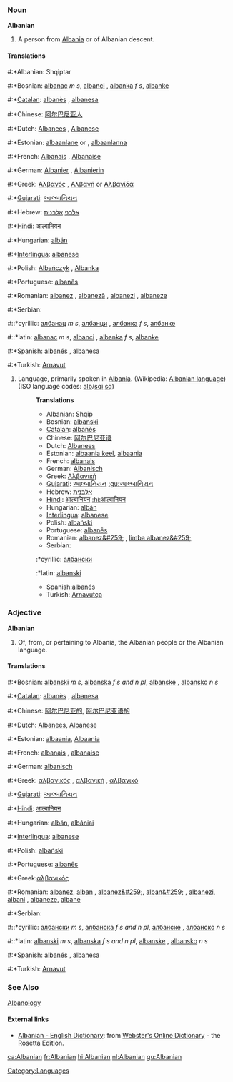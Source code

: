 ===Noun===
'''Albanian'''
#A person from [[Albania]] or of Albanian descent.

====Translations====
#:*Albanian:  Shqiptar
#:*Bosnian: [[albanac]] ''m s'', [[albanci]] {{m}} {{p}}, [[albanka]] ''f s'', [[albanke]] {{f}} {{p}}
#:*[[Catalan]]: [[albanès]] {{m}}, [[albanesa]] {{f}}
#:*Chinese: [[阿尔巴尼亚人]]
#:*Dutch:  [[Albanees]] {{m}}, [[Albanese]] {{f}}
#:*Estonian: [[albaanlane]] {{m}} or {{f}}, [[albaanlanna]] {{f}}
#:*French: [[Albanais]] {{m}}, [[Albanaise]] {{f}}
#:*German: [[Albanier]] {{m}}, [[Albanierin]] {{f}}
#:*Greek: [[Αλβανός]] {{m}}, [[Αλβανή]] or [[Αλβανίδα]] {{f}}
#:*[[Gujarati]]: [[આલ્બાનિયન]]
#:*Hebrew: [[אלבני]] {{m}} [[אלבנית]] {{f}}
#:*[[Hindi]]: [[आल्बानियन]]
#:*Hungarian: [[albán]]
#:*[[Interlingua]]: [[albanese]]
#:*Polish: [[Albańczyk]] {{m}}, [[Albanka]] {{f}}
#:*Portuguese: [[albanês]]
#:*Romanian: [[albanez]] {{m}}, [[albanezã]] {{f}}, [[albanezi]] {{m}} {{p}}, [[albaneze]] {{f}} {{p}}
#:*Serbian:
#::*cyrillic: [[албанац]] ''m s'', [[албанци]] {{m}} {{p}}, [[албанка]] ''f s'', [[албанке]] {{f}} {{p}}
#::*latin: [[albanac]] ''m s'', [[albanci]] {{m}} {{p}}, [[albanka]] ''f s'', [[albanke]] {{f}} {{p}}
#:*Spanish: [[albanés]] {{m}}, [[albanesa]] {{f}}
#:*Turkish: [[Arnavut]]
#Language, primarily spoken in [[Albania]]. (Wikipedia: [[w:Albanian language|Albanian language]]) (ISO language codes: [[alb]]/[[sqi]]   [[sq]])
#:'''Translations'''
#:*Albanian:  Shqip
#:*Bosnian: [[albanski]] {{m}}
#:*[[Catalan]]: [[albanès]]
#:*Chinese: [[阿尔巴尼亚语]]
#:*Dutch: [[Albanees]]
#:*Estonian: [[albaania keel]], [[albaania]]
#:*French: [[albanais]] {{m}}
#:*German: [[Albanisch]]
#:*Greek: [[Αλβανική]]
#:*[[Gujarati]]: [[આલ્બાનિયન]] [[:gu:આલ્બાનિયન]]
#:*Hebrew: [[אלבנית]]
#:*[[Hindi]]: [[आल्बानियन]] [[:hi:आल्बानियन]]
#:*Hungarian: [[albán]]
#:*[[Interlingua]]: [[albanese]]
#:*Polish: [[albański]]
#:*Portuguese: [[albanês]]
#:*Romanian: [[albanez&#259;]] {{f}}, [[limba albanez&#259;]]
#:*Serbian:
#::*cyrillic: [[албански]] {{m}}
#::*latin: [[albanski]] {{m}}
#:*Spanish:[[albanés]]
#:*Turkish: [[Arnavutça]]

===Adjective===
'''Albanian'''

#Of, from, or pertaining to Albania, the Albanian people or the Albanian language.

====Translations====
#:*Bosnian: [[albanski]] ''m s'', [[albanska]] ''f s and n pl'', [[albanske]] {{f}} {{p}}, [[albansko]] ''n s''
#:*[[Catalan]]: [[albanès]] {{m}}, [[albanesa]] {{f}}
#:*Chinese: [[阿尔巴尼亚的]], [[阿尔巴尼亚语的]]
#:*Dutch: [[Albanees]], [[Albanese]]
#:*Estonian: [[albaania]], [[Albaania]]
#:*French: [[albanais]] {{m}}, [[albanaise]] {{f}}
#:*German: [[albanisch]]
#:*Greek: [[αλβανικός]] {{m}}, [[αλβανική]] {{f}}, [[αλβανικό]] {{n}}
#:*[[Gujarati]]: [[આલ્બાનિયન]]
#:*[[Hindi]]: [[आल्बानियन]]
#:*Hungarian: [[albán]], [[albániai]]
#:*[[Interlingua]]: [[albanese]]
#:*Polish: [[albański]]
#:*Portuguese: [[albanês]]
#:*Greek:[[αλβανικός]]
#:*Romanian: [[albanez]], [[alban]] {{m}}, [[albanez&#259;]], [[alban&#259;]] {{f}}, [[albanezi]], [[albani]] {{m}} {{p}}, [[albaneze]], [[albane]] {{f}} {{p}}
#:*Serbian:
#::*cyrillic: [[албански]] ''m s'', [[албанска]] ''f s and n pl'', [[албанске]] {{f}} {{p}}, [[албанско]] ''n s''
#::*latin: [[albanski]] ''m s'', [[albanska]] ''f s and n pl'', [[albanske]] {{f}} {{p}}, [[albansko]] ''n s''
#:*Spanish: [[albanés]] {{m}}, [[albanesa]] {{f}}
#:*Turkish: [[Arnavut]]

===See Also===
[[Albanology]]

====External links====
{{Interwiktionary|code=sq}}
*[http://www.websters-online-dictionary.org/definition/Albanian-english/ Albanian - English Dictionary]: from [http://www.websters-online-dictionary.org Webster's Online Dictionary] - the Rosetta Edition.

[[ca:Albanian]]
[[fr:Albanian]]
[[hi:Albanian]]
[[nl:Albanian]]
[[gu:Albanian]]
[[Category:Languages]]